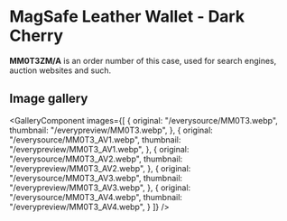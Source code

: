 
# MagSafe Leather Wallet - Dark Cherry

<Callout type='info' emoji='👉🏻'>**MM0T3ZM/A** is an order number of this case, used for search engines, auction websites and such.</Callout>

## Image gallery

<GalleryComponent
    images={[
      {
        original: "/everysource/MM0T3.webp",
        thumbnail: "/everypreview/MM0T3.webp",
      },
      {
        original: "/everysource/MM0T3_AV1.webp",
        thumbnail: "/everypreview/MM0T3_AV1.webp",
      },
      {
        original: "/everysource/MM0T3_AV2.webp",
        thumbnail: "/everypreview/MM0T3_AV2.webp",
      },
      {
        original: "/everysource/MM0T3_AV3.webp",
        thumbnail: "/everypreview/MM0T3_AV3.webp",
      },
      {
        original: "/everysource/MM0T3_AV4.webp",
        thumbnail: "/everypreview/MM0T3_AV4.webp",
      }
    ]}
  />

